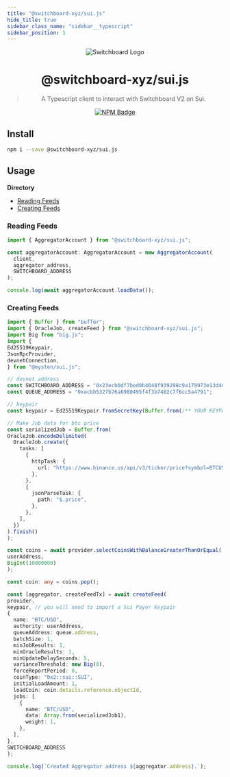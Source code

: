 ```yaml
---
title: "@switchboard-xyz/sui.js"
hide_title: true
sidebar_class_name: "sidebar__typescript"
sidebar_position: 1
---
```


<div align="center">

![Switchboard Logo](https://github.com/switchboard-xyz/sbv2-core/raw/main/website/static/img/icons/switchboard/avatar.png)

# @switchboard-xyz/sui.js

> A Typescript client to interact with Switchboard V2 on Sui.

[![NPM Badge](https://img.shields.io/github/package-json/v/switchboard-xyz/sui-sdk?color=red&filename=javascript%2Fsui.js%2Fpackage.json&label=%40switchboard-xyz%2Fsui.js&logo=npm)](https://www.npmjs.com/package/@switchboard-xyz/sui.js)

</div>

## Install

```bash
npm i --save @switchboard-xyz/sui.js
```

## Usage

**Directory**

- [Reading Feeds](#reading-feeds)
- [Creating Feeds](#creating-feeds)

### Reading Feeds

```ts
import { AggregatorAccount } from "@switchboard-xyz/sui.js";

const aggregatorAccount: AggregatorAccount = new AggregatorAccount(
  client,
  aggregator_address,
  SWITCHBOARD_ADDRESS
);

console.log(await aggregatorAccount.loadData());
```

### Creating Feeds

```ts
import { Buffer } from "buffer";
import { OracleJob, createFeed } from "@switchboard-xyz/sui.js";
import Big from "big.js";
import {
Ed25519Keypair,
JsonRpcProvider,
devnetConnection,
} from "@mysten/sui.js";

// devnet address
const SWITCHBOARD_ADDRESS = "0x23ecb0df7bed0b4048f939298c9a179973e13d4e";
const QUEUE_ADDRESS = "0xacbb5327b76a6980495f4f3b7482c7f6cc5a4791";

// keypair
const keypair = Ed25519Keypair.fromSecretKey(Buffer.from(/** YOUR KEYPAIR IMPORT GOES HERE **/, "hex"));

// Make Job data for btc price
const serializedJob = Buffer.from(
OracleJob.encodeDelimited(
  OracleJob.create({
    tasks: [
      {
        httpTask: {
          url: "https://www.binance.us/api/v3/ticker/price?symbol=BTCUSD",
        },
      },
      {
        jsonParseTask: {
          path: "$.price",
        },
      },
    ],
  })
).finish()
);

const coins = await provider.selectCoinsWithBalanceGreaterThanOrEqual(
userAddress,
BigInt(10000000)
);

const coin: any = coins.pop();

const [aggregator, createFeedTx] = await createFeed(
provider,
keypair, // you will need to import a Sui Payer Keypair
{
  name: "BTC/USD",
  authority: userAddress,
  queueAddress: queue.address,
  batchSize: 1,
  minJobResults: 1,
  minOracleResults: 1,
  minUpdateDelaySeconds: 5,
  varianceThreshold: new Big(0),
  forceReportPeriod: 0,
  coinType: "0x2::sui::SUI",
  initialLoadAmount: 1,
  loadCoin: coin.details.reference.objectId,
  jobs: [
    {
      name: "BTC/USD",
      data: Array.from(serializedJob1),
      weight: 1,
    },
  ],
},
SWITCHBOARD_ADDRESS
);

console.log(`Created Aggregator address ${aggregator.address}.`);
```
